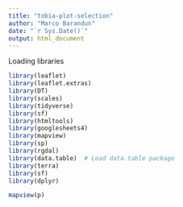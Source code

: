 ```yaml
---
title: "tobia-plot-selection"
author: "Marco Barandun"
date: "`r Sys.Date()`"
output: html_document
---
```


Loading libraries

```r
library(leaflet)
library(leaflet.extras)
library(DT)
library(scales)
library(tidyverse)
library(sf)
library(htmltools)
library(googlesheets4)
library(mapview)
library(sp)
library(rgdal)
library(data.table)  # Load data.table package
library(terra)
library(sf)
library(dplyr)
```

```r
mapview(p)
```

